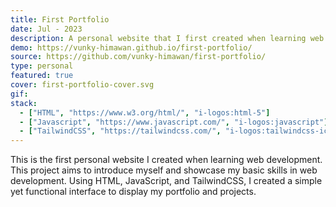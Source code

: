 ```yaml
---
title: First Portfolio
date: Jul - 2023
description: A personal website that I first created when learning web dev.
demo: https://vunky-himawan.github.io/first-portfolio/
source: https://github.com/vunky-himawan/first-portfolio/
type: personal
featured: true
cover: first-portfolio-cover.svg
gif:
stack:
  - ["HTML", "https://www.w3.org/html/", "i-logos:html-5"]
  - ["Javascript", "https://www.javascript.com/", "i-logos:javascript"]
  - ["TailwindCSS", "https://tailwindcss.com/", "i-logos:tailwindcss-icon"]
---
```


This is the first personal website I created when learning web development. This project aims to introduce myself and showcase my basic skills in web development. Using HTML, JavaScript, and TailwindCSS, I created a simple yet functional interface to display my portfolio and projects.
